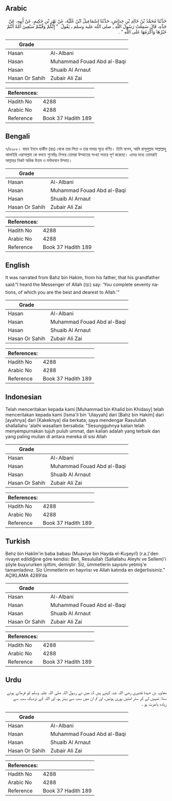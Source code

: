 ## Arabic


<div dir="rtl" lang="ar" style={{fontSize:'larger',backgroundColor:'#f8f9fa',padding:20}}>
حَدَّثَنَا مُحَمَّدُ بْنُ خَالِدِ بْنِ خِدَاشٍ، حَدَّثَنَا إِسْمَاعِيلُ ابْنُ عُلَيَّةَ، عَنْ بَهْزِ بْنِ حَكِيمٍ، عَنْ أَبِيهِ، عَنْ جَدِّهِ، قَالَ سَمِعْتُ رَسُولَ اللَّهِ ـ صلى الله عليه وسلم ـ يَقُولُ ‏ "‏ إِنَّكُمْ وَفَّيْتُمْ سَبْعِينَ أُمَّةً أَنْتُمْ خَيْرُهَا وَأَكْرَمُهَا عَلَى اللَّهِ ‏"‏ ‏.‏
</div>
<div style={{backgroundColor:'#f8f9fa',padding:20, marginBottom: 10}}><table> <thead> <tr> <th>Grade</th> <th></th> </tr> </thead> <tbody> <tr><td>Hasan</td><td>Al-Albani</td></tr><tr><td>Hasan</td><td>Muhammad Fouad Abd al-Baqi</td></tr><tr><td>Hasan</td><td>Shuaib Al Arnaut</td></tr><tr><td>Hasan Or Sahih</td><td>Zubair Ali Zai</td></tr></tbody></table><table> <thead> <tr> <th>References:</th> <th></th> </tr> </thead> <tbody><tr><td>Hadith No</td><td>4288</td></tr><tr><td>Arabic No</td><td>4288</td></tr><tr><td>Reference</td><td>Book 37 Hadith 189</td></tr></tbody></table></div>

## Bengali


<div dir="ltr" lang="bn" style={{fontSize:'larger',backgroundColor:'#f8f9fa',padding:20}}>
৭/৪২৮৮। বাহয ইবনে হাকীম (রাঃ) থেকে তার পিতা ও তার দাদার সূত্রে বর্ণিত। তিনি বলেন, আমি রাসূলুল্লাহ সাল্লাল্লাহু আলাইহি ওয়াসাল্লাম কে বলতে শুনেছিঃ নিশ্চয় তোমরা উম্মাতের সংখ্যা সত্তরে পূর্ণ করেছো। এদের মধ্যে তোমরাই আল্লাহর নিকট অধিক উত্তম ও মর্যাদাবান উম্মাত।
</div>
<div style={{backgroundColor:'#f8f9fa',padding:20, marginBottom: 10}}><table> <thead> <tr> <th>Grade</th> <th></th> </tr> </thead> <tbody> <tr><td>Hasan</td><td>Al-Albani</td></tr><tr><td>Hasan</td><td>Muhammad Fouad Abd al-Baqi</td></tr><tr><td>Hasan</td><td>Shuaib Al Arnaut</td></tr><tr><td>Hasan Or Sahih</td><td>Zubair Ali Zai</td></tr></tbody></table><table> <thead> <tr> <th>References:</th> <th></th> </tr> </thead> <tbody><tr><td>Hadith No</td><td>4288</td></tr><tr><td>Arabic No</td><td>4288</td></tr><tr><td>Reference</td><td>Book 37 Hadith 189</td></tr></tbody></table></div>

## English


<div dir="ltr" lang="en" style={{fontSize:'larger',backgroundColor:'#f8f9fa',padding:20}}>
It was narrated from Bahz bin Hakim, from his father, that his grandfather said:“I heard the Messenger of Allah (ﷺ) say: ‘You complete seventy nations, of which you are the best and dearest to Allah.’”
</div>
<div style={{backgroundColor:'#f8f9fa',padding:20, marginBottom: 10}}><table> <thead> <tr> <th>Grade</th> <th></th> </tr> </thead> <tbody> <tr><td>Hasan</td><td>Al-Albani</td></tr><tr><td>Hasan</td><td>Muhammad Fouad Abd al-Baqi</td></tr><tr><td>Hasan</td><td>Shuaib Al Arnaut</td></tr><tr><td>Hasan Or Sahih</td><td>Zubair Ali Zai</td></tr></tbody></table><table> <thead> <tr> <th>References:</th> <th></th> </tr> </thead> <tbody><tr><td>Hadith No</td><td>4288</td></tr><tr><td>Arabic No</td><td>4288</td></tr><tr><td>Reference</td><td>Book 37 Hadith 189</td></tr></tbody></table></div>

## Indonesian


<div dir="ltr" lang="id" style={{fontSize:'larger',backgroundColor:'#f8f9fa',padding:20}}>
Telah menceritakan kepada kami [Muhammad bin Khalid bin Khidasy] telah menceritakan kepada kami [Isma'il bin 'Ulayyah] dari [Bahz bin Hakim] dari [ayahnya] dari [Kakeknya] dia berkata; saya mendengar Rasulullah shallallahu 'alaihi wasallam bersabda: "Sesungguhnya kalian telah menyempurnakan tujuh puluh ummat, dan kalian adalah yang terbaik dan yang paling mulian di antara mereka di sisi Allah
</div>
<div style={{backgroundColor:'#f8f9fa',padding:20, marginBottom: 10}}><table> <thead> <tr> <th>Grade</th> <th></th> </tr> </thead> <tbody> <tr><td>Hasan</td><td>Al-Albani</td></tr><tr><td>Hasan</td><td>Muhammad Fouad Abd al-Baqi</td></tr><tr><td>Hasan</td><td>Shuaib Al Arnaut</td></tr><tr><td>Hasan Or Sahih</td><td>Zubair Ali Zai</td></tr></tbody></table><table> <thead> <tr> <th>References:</th> <th></th> </tr> </thead> <tbody><tr><td>Hadith No</td><td>4288</td></tr><tr><td>Arabic No</td><td>4288</td></tr><tr><td>Reference</td><td>Book 37 Hadith 189</td></tr></tbody></table></div>

## Turkish


<div dir="ltr" lang="tr" style={{fontSize:'larger',backgroundColor:'#f8f9fa',padding:20}}>
Behz bin Hakîm'in baba babası (Muaviye bin Hayda el-Kuşeyrî) (r.a.)'den rivayet edildiğine göre kendisi: Ben, Resulullah (Sallallahu Aleyhi ve Sellem)'i şöyle buyururken işittim, demiştir: Siz, ümmetlerin sayısını yetmiş'e tamamladınız. Siz Ümmetlerin en hayırlısı ve Allah katında en değerlisisiniz." AÇIKLAMA 4289’da
</div>
<div style={{backgroundColor:'#f8f9fa',padding:20, marginBottom: 10}}><table> <thead> <tr> <th>Grade</th> <th></th> </tr> </thead> <tbody> <tr><td>Hasan</td><td>Al-Albani</td></tr><tr><td>Hasan</td><td>Muhammad Fouad Abd al-Baqi</td></tr><tr><td>Hasan</td><td>Shuaib Al Arnaut</td></tr><tr><td>Hasan Or Sahih</td><td>Zubair Ali Zai</td></tr></tbody></table><table> <thead> <tr> <th>References:</th> <th></th> </tr> </thead> <tbody><tr><td>Hadith No</td><td>4288</td></tr><tr><td>Arabic No</td><td>4288</td></tr><tr><td>Reference</td><td>Book 37 Hadith 189</td></tr></tbody></table></div>

## Urdu


<div dir="rtl" lang="ur" style={{fontSize:'larger',backgroundColor:'#f8f9fa',padding:20}}>
معاویہ بن حیدۃ قشیری رضی اللہ عنہ کہتے ہیں کہ میں نے رسول اللہ صلی اللہ علیہ وسلم کو فرماتے ہوئے سنا: تمہیں لے کر ستر امتیں پوری ہوئیں، اور تم ان میں سب سے بہتر ہو، اور اللہ کے نزدیک سب سے زیادہ باعزت ہو ۔
</div>
<div style={{backgroundColor:'#f8f9fa',padding:20, marginBottom: 10}}><table> <thead> <tr> <th>Grade</th> <th></th> </tr> </thead> <tbody> <tr><td>Hasan</td><td>Al-Albani</td></tr><tr><td>Hasan</td><td>Muhammad Fouad Abd al-Baqi</td></tr><tr><td>Hasan</td><td>Shuaib Al Arnaut</td></tr><tr><td>Hasan Or Sahih</td><td>Zubair Ali Zai</td></tr></tbody></table><table> <thead> <tr> <th>References:</th> <th></th> </tr> </thead> <tbody><tr><td>Hadith No</td><td>4288</td></tr><tr><td>Arabic No</td><td>4288</td></tr><tr><td>Reference</td><td>Book 37 Hadith 189</td></tr></tbody></table></div>